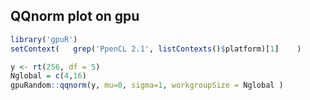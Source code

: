 <!--
%\VignetteEngine{knitr::knitr}
%\VignetteIndexEntry{qqnorm plot}
-->


##  QQnorm plot on gpu
```r
library('gpuR')
setContext(   grep('PpenCL 2.1', listContexts()$platform)[1]    )
```



```r
y <- rt(256, df = 5)
Nglobal = c(4,16)
gpuRandom::qqnorm(y, mu=0, sigma=1, workgroupSize = Nglobal )


```